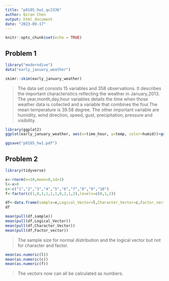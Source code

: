 ```yaml
---
title: "p8105_hw1_qc2336"
author: Qiran Chen
output: html_document
date: "2023-09-17"
---
```


```r
knitr::opts_chunk$set(echo = TRUE)
```

## Problem 1

```r
library("moderndive")
data("early_january_weather")
```

```r
skimr::skim(early_january_weather)
```

> The data set consists 15 variables and 358 observations. It describes the important characteristics reflecting the weather in January,2013. The year,month,day,hour variables details the time when those weather data is collected and a variable that combines the four.The mean temperature is 39.58 degree. The other important variable are humidity, wind direction, speed, gust, precipitation, pressure and visibility.

```r
library(ggplot2)
ggplot(early_january_weather, aes(x=time_hour, y=temp, color=humid))+geom_point()

ggsave("p8105_hw1.pdf")
```
## Problem 2
```r
library(tidyverse)
```

```r
x<-rnorm(n=10,mean=0,sd=1)
l<-x>0
c<-c("1","2","3","4","5","6","7","8","9","10")
f<-factor(c(1,0,1,1,1,1,0,2,1,2),levels=c(0,1,2))
```

```r
df<-data.frame(sample=x,Logical_Vector=l,Character_Vector=c,Factor_vector=f)
df

mean(pull(df,sample))
mean(pull(df,Logical_Vector))
mean(pull(df,Character_Vector))
mean(pull(df,Factor_vector))
```
>The sample size for normal distribution and the logical vector but not for character and factor.

```r
mean(as.numeric(l))
mean(as.numeric(c))
mean(as.numeric(f))

```

>The vectors now can all be calculated as numbers. 